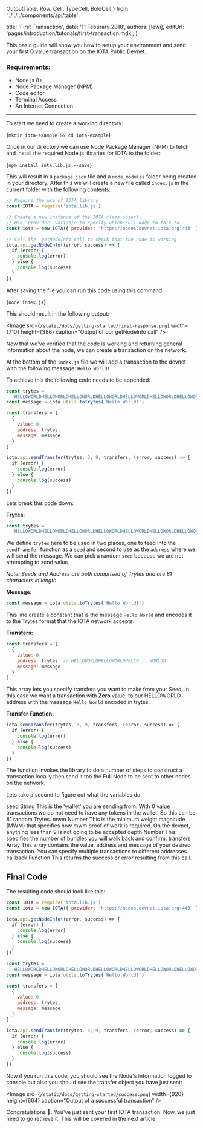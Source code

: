 
OutputTable,
Row,
Cell,
TypeCell,
BoldCell
} from '../../../components/api/table'

title: 'First Transaction',
date: '11 Feburary 2018',
authors: [lewi],
editUrl: 'pages/introduction/tutorials/first-transaction.mdx',
}


This basic guide will show you how to setup your environment
and send your first **0** value transaction on the IOTA Public Devnet.

### Requirements:

- Node.js 8+
- Node Package Manager (NPM)
- Code editor
- Terminal Access
- An Internet Connection

---

To start we need to create a working directory:

<TerminalInput>{`mkdir iota-example && cd iota-example`}</TerminalInput>

Once in our directory we can use Node Package Manager (NPM)
to fetch and install the required Node.js libraries for IOTA to the folder:

<TerminalInput>{`npm install iota.lib.js --save`}</TerminalInput>

This will result in a `package.json` file and a `node_modules` folder
being created in your directory. After this we will create a new file
called `index.js` in the current folder with the following contents:

```javascript
// Require the use of IOTA library
const IOTA = require('iota.lib.js')

// Create a new instance of the IOTA class object.
// Use 'provider' variable to specify which Full Node to talk to
const iota = new IOTA({ provider: 'https://nodes.devnet.iota.org:443' })

// Call the 'getNodeInfo call to check that the node is working
iota.api.getNodeInfo((error, success) => {
  if (error) {
    console.log(error)
  } else {
    console.log(success)
  }
})
```

After saving the file you can run this code using this command:

<TerminalInput>{`node index.js`}</TerminalInput>

This should result in the following output:

<Image
src={`/static/docs/getting-started/first-response.png`}
width={710}
height={386}
caption="Output of our getNodeInfo call"
/>

Now that we've verified that the code is working and returning general
information about the node, we can create a transaction on the network.

At the bottom of the `index.js` file we will add a transaction to the
devnet with the following message: `Hello World!`

To achieve this the following code needs to be appended:

```javascript
const trytes =
  'HELLOWORLDHELLOWORLDHELLOWORLDHELLOWORLDHELLOWORLDHELLOWORLDHELLOWORLDHELLOWORLDD'
const message = iota.utils.toTrytes('Hello World!')

const transfers = [
  {
    value: 0,
    address: trytes,
    message: message
  }
]

iota.api.sendTransfer(trytes, 3, 9, transfers, (error, success) => {
  if (error) {
    console.log(error)
  } else {
    console.log(success)
  }
})
```

Lets break this code down:

**Trytes:**

```javascript
const trytes =
  'HELLOWORLDHELLOWORLDHELLOWORLDHELLOWORLDHELLOWORLDHELLOWORLDHELLOWORLDHELLOWORLDD'
```

We define `trytes` here to be used in two places,
one to feed into the `sendTransfer` function as a `seed` and
second to use as the `address` where we will send the message.
We can pick a random `seed` because we are not attempting to send value.

_Note: Seeds and Address are both comprised of Trytes and are 81 characters in length._

**Message:**

```javascript
const message = iota.utils.toTrytes('Hello World!')
```

This line create a constant that is the message `Hello World` and
encodes it to the Trytes format that the IOTA network accepts.

**Transfers:**

```javascript
const transfers = [
  {
    value: 0,
    address: trytes, // HELLOWORLDHELLOWORLDHELLO....WORLDD
    message: message
  }
]
```

This array lets you specify transfers you want to make from
your Seed. In this case we want a transaction with **Zero** value,
to our HELLOWORLD address with the message `Hello World` encoded in trytes.

**Transfer Function:**

```javascript
iota.sendTransfer(trytes, 3, 9, transfers, (error, success) => {
  if (error) {
    console.log(error)
  } else {
    console.log(success)
  }
})
```

The function invokes the library to do a number of steps to construct a
transaction locally then send it too the Full Node to be sent to other
nodes on the network.

Lets take a second to figure out what the variables do:

<OutputTable>
<Row>
<BoldCell>seed</BoldCell>
<TypeCell>String</TypeCell>
<Cell>This is the 'wallet' you are sending from. With 0 value transactions we do not need to have
any tokens in the wallet. So this can be 81 random Trytes.</Cell>
</Row>
<Row>
<BoldCell>mwm</BoldCell>
<TypeCell>Number</TypeCell>
<Cell>This is the minimum weight magnitude (MWM) that specifies how mwm proof of work is required.
On the devnet, anything less than 9 is not going to be accepted</Cell>
</Row>
<Row>
<BoldCell>depth</BoldCell>
<TypeCell>Number</TypeCell>
<Cell>This specifies the number of bundles you will walk back and confirm.</Cell>
</Row>
<Row>
<BoldCell>transfers</BoldCell>
<TypeCell>Array</TypeCell>
<Cell>This array contains the value, address and message of your desired transaction. You can specify multiple transactions to different addresses.</Cell>
</Row>
<Row>
<BoldCell>callback</BoldCell>
<TypeCell>Function</TypeCell>
<Cell>This returns the success or error resulting from this call.</Cell>
</Row>
</OutputTable>

## Final Code

The resulting code should look like this:

```javascript
const IOTA = require('iota.lib.js')
const iota = new IOTA({ provider: 'https://nodes.devnet.iota.org:443' })

iota.api.getNodeInfo((error, success) => {
  if (error) {
    console.log(error)
  } else {
    console.log(success)
  }
})

const trytes =
  'HELLOWORLDHELLOWORLDHELLOWORLDHELLOWORLDHELLOWORLDHELLOWORLDHELLOWORLDHELLOWORLDD'
const message = iota.utils.toTrytes('Hello World!')

const transfers = [
  {
    value: 0,
    address: trytes,
    message: message
  }
]

iota.api.sendTransfer(trytes, 3, 9, transfers, (error, success) => {
  if (error) {
    console.log(error)
  } else {
    console.log(success)
  }
})
```

Now if you run this code, you should see the Node's information logged to
console but also you should see the transfer object you have just sent:

<Image
src={`/static/docs/getting-started/success.png`}
width={920}
height={604}
caption="Output of a successful transaction"
/>

Congratulations 🎊. You've just sent your first IOTA transaction. Now, we just
need to go retrieve it. This will be covered in the next article.
